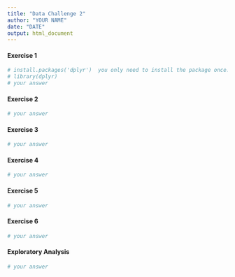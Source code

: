 ```yaml
---
title: "Data Challenge 2"
author: "YOUR NAME"
date: "DATE"
output: html_document
---
```


#### Exercise 1

```r
# install.packages('dplyr')  you only need to install the package once!
# library(dplyr)
# your answer
```

#### Exercise 2

```r
# your answer
```

#### Exercise 3

```r
# your answer
```

#### Exercise 4

```r
# your answer
```

#### Exercise 5

```r
# your answer
```

#### Exercise 6

```r
# your answer
```

#### Exploratory Analysis

```r
# your answer
```

